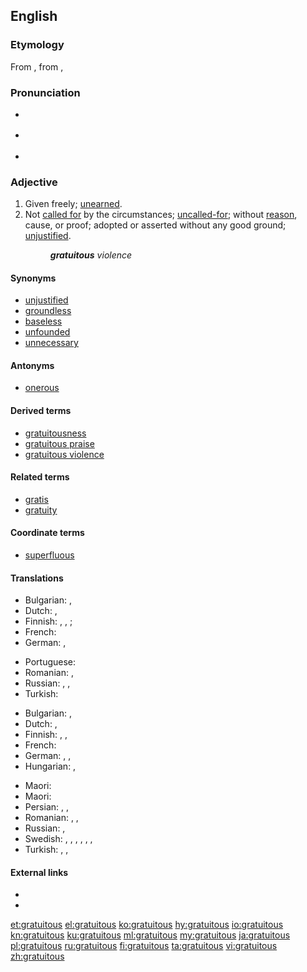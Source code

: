 ==English==

===Etymology===
{{PIE root|en|gʷerH}}
From {{etyl|la|en}} {{m|la|gratuitus||free}}, from {{etyl|la|en}} {{m|la|gratia||favor}}, {{m|la|gratus||showing favor}}

===Pronunciation===
* {{a|UK}} {{IPA|/ɡɹəˈtjuː.ɪt.əs/|lang=en}}
* {{a|US}} {{IPA|/ɡɹəˈtu.ɪt.əs/|lang=en}}
* {{audio|en-us-gratuitous.ogg|Audio (US)|lang=en}}

===Adjective===
{{en-adj}}

# Given freely; [[unearned]].
# Not [[call for|called for]] by the circumstances; [[uncalled-for]]; without [[reason]], cause, or proof; adopted or asserted without any good ground; [[unjustified]].
#: '''''gratuitous''' violence''

====Synonyms====
* [[unjustified]]
* [[groundless]]
* [[baseless]]
* [[unfounded]]
* [[unnecessary]]

====Antonyms====
* [[onerous]]

====Derived terms====
* [[gratuitousness]]
* [[gratuitous praise]]
* [[gratuitous violence]]

====Related terms====
* [[gratis]]
* [[gratuity]]

====Coordinate terms====
* [[superfluous]] <!-- and others thereat -->

====Translations====
{{trans-top|given freely}}
* Bulgarian: {{t+|bg|безплатен|sc=Cyrl}}, {{t+|bg|безкористен|sc=Cyrl}}
* Dutch: {{t+|nl|kosteloos}}, {{t+|nl|gratis}}
* Finnish: {{t+|fi|ilmainen}}, {{t|fi|pyyteetön}}, {{t|fi|ansaitsematon}}; {{t|fi|vastikkeeton}}
* French: {{t+|fr|gratuit}}
* German: {{t+|de|gratis}}, {{t+|de|kostenlos}}
{{trans-mid}}
* Portuguese: {{t+|pt|gratuito}}
* Romanian: {{t+|ro|gratuit}}, {{t+|ro|gratis}}
* Russian: {{t+|ru|беспла́тный}}, {{t+|ru|безвозмездный}}, {{t+|ru|незаслуженный}}
* Turkish: {{t+|tr|ücretsiz}}
{{trans-bottom}}

{{trans-top|not called for by the circumstances}}
* Bulgarian: {{t+|bg| ненужен|sc=Cyrl}}, {{t+|bg|безпричинен|sc=Cyrl}}
* Dutch: {{t|nl|ongegrond}}, {{t+|nl|gratuit}}
* Finnish: {{t+|fi|tarpeeton}}, {{t+|fi|perusteeton}}, {{t+|fi|aiheeton}}
* French: {{t+|fr|gratuit}}
* German: {{t+|de|unnötig}}, {{t+|de|überflüssig}}, {{t+|de|nutzlos}}
* Hungarian: {{t+|hu|indokolatlan}}, {{t+|hu|fölösleges}}
{{trans-mid}}
* Maori: {{t|mi|pokerehū}}
* Maori: {{t|mi|pokerehū}}
* Persian: {{t|fa|بی‌جا|tr=bi-jâ|sc=fa-Arab}}, {{t+|fa|الکی|tr=alaki|sc=fa-Arab}}, {{t+|fa|بیخودی|tr=bi-xodi|sc=fa-Arab}}
* Romanian: {{t+|ro|nejustificat}}, {{t+|ro|arbitrar}}, {{t+|ro|gratis}}
* Russian: {{t+|ru|беспричинный}}, {{t+|ru|необосно́ванный}}
* Swedish: {{t+|sv|meningslös}}, {{t+|sv|ogrundad}}, {{t+|sv|omotiverad}}, {{t|sv|oberättigad}}, {{t|sv|oförtjänt}}, {{t+|sv|onödig}}, {{t+|sv|opåkallad}}
* Turkish: {{t+|tr|fuzuli}}, {{t+|tr|gereksiz}}, {{t+|tr|lüzumsuz}}
{{trans-bottom}}

====External links====
* {{R:Webster 1913}}
* {{R:Century 1911}}

[[et:gratuitous]]
[[el:gratuitous]]
[[ko:gratuitous]]
[[hy:gratuitous]]
[[io:gratuitous]]
[[kn:gratuitous]]
[[ku:gratuitous]]
[[ml:gratuitous]]
[[my:gratuitous]]
[[ja:gratuitous]]
[[pl:gratuitous]]
[[ru:gratuitous]]
[[fi:gratuitous]]
[[ta:gratuitous]]
[[vi:gratuitous]]
[[zh:gratuitous]]